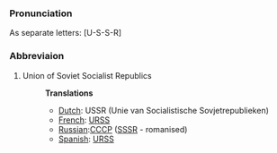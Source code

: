 ===Pronunciation===
As separate letters: [U-S-S-R]
===Abbreviaion===
#Union of Soviet Socialist Republics
#:'''Translations'''
#:*[[Dutch]]: USSR (Unie van Socialistische Sovjetrepublieken)
#:*[[French]]: [[URSS]]
#:*[[Russian]]:[[CCCP]] ([[SSSR]] - romanised)
#:*[[Spanish]]: [[URSS]]